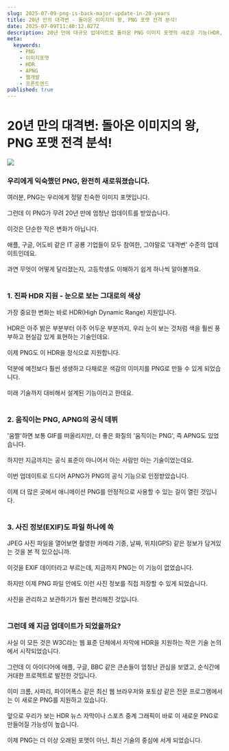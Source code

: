 ```yaml
---
slug: 2025-07-09-png-is-back-major-update-in-20-years
title: 20년 만의 대격변 - 돌아온 이미지의 왕, PNG 포맷 전격 분석!
date: 2025-07-09T11:40:12.827Z
description: 20년 만에 대규모 업데이트로 돌아온 PNG 이미지 포맷의 새로운 기능(HDR, 공식 APNG, EXIF)을 자세히 알아봅니다.
meta:
  keywords:
    - PNG
    - 이미지포맷
    - HDR
    - APNG
    - 웹개발
    - 프론트엔드
published: true
---
```


# 20년 만의 대격변: 돌아온 이미지의 왕, PNG 포맷 전격 분석!

![](https://blogger.googleusercontent.com/img/b/R29vZ2xl/AVvXsEgSA_p2LsKmv8tlYDnUkyTxu10bcy2Y3nhMxim8mKPtlhqrGA6Bn3eO0_SOVs2y74p9wT_dH-DiL_3Hx-UISa5Fc5w8-UOd6nXZ9tz0mGQeWhiMwOm9em9n24KIfUmKX03hlqxGOaWAcLdDw8XW6c0Mlr3L8w_I61Sb0XaHPfD7wQ6LO_6QlJw08aEHS0c/s16000/pngisback.webp)

### 우리에게 익숙했던 PNG, 완전히 새로워졌습니다.

여러분, PNG는 우리에게 정말 친숙한 이미지 포맷입니다.<br /><br />그런데 이 PNG가 무려 20년 만에 엄청난 업데이트를 받았습니다.<br /><br />이것은 단순한 작은 변화가 아닙니다.<br /><br />애플, 구글, 어도비 같은 IT 공룡 기업들이 모두 참여한, 그야말로 '대격변' 수준의 업데이트인데요.<br /><br />과연 무엇이 어떻게 달라졌는지, 고등학생도 이해하기 쉽게 하나씩 알아볼까요.<br /><br />

### 1. 진짜 HDR 지원 - 눈으로 보는 그대로의 색상

가장 중요한 변화는 바로 HDR(High Dynamic Range) 지원입니다.<br /><br />HDR은 아주 밝은 부분부터 아주 어두운 부분까지, 우리 눈이 보는 것처럼 색을 훨씬 풍부하고 현실감 있게 표현하는 기술인데요.<br /><br />이제 PNG도 이 HDR을 정식으로 지원합니다.<br /><br />덕분에 예전보다 훨씬 생생하고 다채로운 색감의 이미지를 PNG로 만들 수 있게 되었습니다.<br /><br />미래 기술까지 대비해서 설계된 기능이라고 한데요.<br /><br />

### 2. 움직이는 PNG, APNG의 공식 데뷔

'움짤'하면 보통 GIF를 떠올리지만, 더 좋은 화질의 '움직이는 PNG', 즉 APNG도 있었습니다.<br /><br />하지만 지금까지는 공식 표준이 아니어서 아는 사람만 아는 기술이었는데요.<br /><br />이번 업데이트로 드디어 APNG가 PNG의 공식 기능으로 인정받았습니다.<br /><br />이제 더 많은 곳에서 애니메이션 PNG를 안정적으로 사용할 수 있는 길이 열린 것입니다.<br /><br />

### 3. 사진 정보(EXIF)도 파일 하나에 쏙

JPEG 사진 파일을 열어보면 촬영한 카메라 기종, 날짜, 위치(GPS) 같은 정보가 담겨있는 것을 본 적 있으십니까.<br /><br />이것을 EXIF 데이터라고 부르는데, 지금까지 PNG는 이 기능이 없었습니다.<br /><br />하지만 이제 PNG 파일 안에도 이런 사진 정보를 직접 저장할 수 있게 되었습니다.<br /><br />사진을 관리하고 보관하기가 훨씬 편리해진 것입니다.<br /><br />

### 그런데 왜 지금 업데이트가 되었을까요?

사실 이 모든 것은 W3C라는 웹 표준 단체에서 자막에 HDR을 지원하는 작은 기술 논의에서 시작되었습니다.<br /><br />그런데 이 아이디어에 애플, 구글, BBC 같은 큰손들이 엄청난 관심을 보였고, 순식간에 거대한 프로젝트로 발전한 것입니다.<br /><br />이미 크롬, 사파리, 파이어폭스 같은 최신 웹 브라우저와 포토샵 같은 전문 프로그램에서는 이 새로운 PNG를 지원하고 있습니다.<br /><br />앞으로 우리가 보는 HDR 뉴스 자막이나 스포츠 중계 그래픽이 바로 이 새로운 PNG로 만들어질 가능성이 높습니다.<br /><br />이제 PNG는 더 이상 오래된 포맷이 아닌, 최신 기술의 중심에 서게 되었습니다.<br /><br />